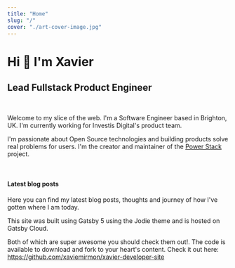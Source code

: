 ```yaml
---
title: "Home"
slug: "/"
cover: "./art-cover-image.jpg"
---
```



# Hi 👋 I'm Xavier

## Lead Fullstack Product Engineer

&nbsp;
 
Welcome to my slice of the web.  I'm a Software Engineer based in Brighton, UK. I'm currently working for Investis Digital's product team.  

I'm passionate about Open Source technologies and building products solve real problems for users.  I'm the creator and maintainer of the <a href="https://powerstack.dev" target="_blank" rel="noreferrer">Power Stack</a> project.

&nbsp;

#### Latest blog posts

Here you can find my latest blog posts, thoughts and journey of how I've gotten where I am today.

<MediumPostGrid />

This site was built using Gatsby 5 using the Jodie theme and is hosted on Gatsby Cloud.

Both of which are super awesome you should check them out!. The code is available to download and fork to your heart's content. Check it out here: https://github.com/xaviemirmon/xavier-developer-site

